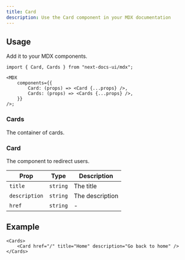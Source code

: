 ```yaml
---
title: Card
description: Use the Card component in your MDX documentation
---
```


## Usage

Add it to your MDX components.

```tsx {5-6}
import { Card, Cards } from "next-docs-ui/mdx";

<MDX
    components={{
        Card: (props) => <Card {...props} />,
        Cards: (props) => <Cards {...props} />,
    }}
/>;
```

### Cards

The container of cards.

### Card

The component to redirect users.

| Prop          | Type     | Description     |
| ------------- | -------- | --------------- |
| `title`       | `string` | The title       |
| `description` | `string` | The description |
| `href`        | `string` | -               |

## Example

```mdx
<Cards>
    <Card href="/" title="Home" description="Go back to home" />
</Cards>
```

<br />
<Cards>
    <Card href="/" title="Home" description="Go back to home" />
</Cards>
